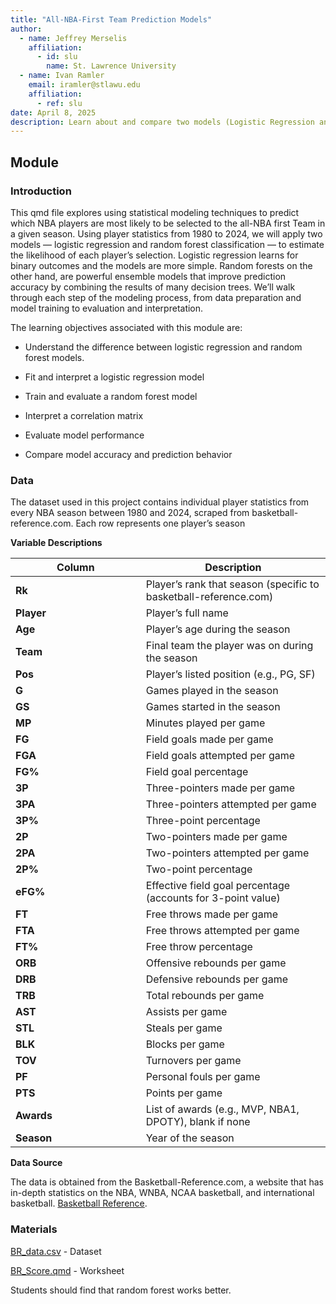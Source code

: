 ```yaml
---
title: "All-NBA-First Team Prediction Models"
author:
  - name: Jeffrey Merselis
    affiliation:
      - id: slu
        name: St. Lawrence University
  - name: Ivan Ramler
    email: iramler@stlawu.edu
    affiliation:
      - ref: slu
date: April 8, 2025
description: Learn about and compare two models (Logistic Regression and Random Forest), that will predict NBA players to make the all-NBA first team in a given season. 
---
```


## Module

### Introduction

This qmd file explores using statistical modeling techniques to predict which NBA players are most likely to be selected to the all-NBA first Team in a given season. Using player statistics from 1980 to 2024, we will apply two models --- logistic regression and random forest classification --- to estimate the likelihood of each player's selection. Logistic regression learns for binary outcomes and the models are more simple. Random forests on the other hand, are powerful ensemble models that improve prediction accuracy by combining the results of many decision trees. We'll walk through each step of the modeling process, from data preparation and model training to evaluation and interpretation.

::: {.callout-note collapse="true" title="Learning Objectives" appearance="minimal"}
The learning objectives associated with this module are:

-   Understand the difference between logistic regression and random forest models.

-   Fit and interpret a logistic regression model 

-   Train and evaluate a random forest model

-   Interpret a correlation matrix

-   Evaluate model performance

-   Compare model accuracy and prediction behavior
:::

### Data

The dataset used in this project contains individual player statistics from every NBA season between 1980 and 2024, scraped from basketball-reference.com. Each row represents one player’s season

<summary><b>Variable Descriptions</b></summary>

| **Column** | **Description** |
|------------|-----------------|
| **Rk** | Player's rank that season (specific to basketball-reference.com) |
| **Player** | Player's full name |
| **Age** | Player's age during the season |
| **Team** | Final team the player was on during the season |
| **Pos** | Player's listed position (e.g., PG, SF) |
| **G** | Games played in the season |
| **GS** | Games started in the season |
| **MP** | Minutes played per game |
| **FG** | Field goals made per game |
| **FGA** | Field goals attempted per game |
| **FG%** | Field goal percentage |
| **3P** | Three-pointers made per game |
| **3PA** | Three-pointers attempted per game |
| **3P%** | Three-point percentage |
| **2P** | Two-pointers made per game |
| **2PA** | Two-pointers attempted per game |
| **2P%** | Two-point percentage |
| **eFG%** | Effective field goal percentage (accounts for 3-point value) |
| **FT** | Free throws made per game |
| **FTA** | Free throws attempted per game |
| **FT%** | Free throw percentage |
| **ORB** | Offensive rebounds per game |
| **DRB** | Defensive rebounds per game |
| **TRB** | Total rebounds per game |
| **AST** | Assists per game |
| **STL** | Steals per game |
| **BLK** | Blocks per game |
| **TOV** | Turnovers per game |
| **PF** | Personal fouls per game |
| **PTS** | Points per game |
| **Awards** | List of awards (e.g., MVP, NBA1, DPOTY), blank if none |
| **Season** | Year of the season |

**Data Source**

The data is obtained from the Basketball-Reference.com, a website that has in-depth statistics on the NBA, WNBA, NCAA basketball, and international basketball. [Basketball Reference](https://www.basketball-reference.com/){target="_blank"}.

</details>

### Materials

[BR_data.csv](BR_data.csv) - Dataset

[BR_Score.qmd](BR_Score.qmd) - Worksheet

::: {.callout-note collapse="true" title="Conclusion" appearance="minimal"}
Students should find that random forest works better.
:::